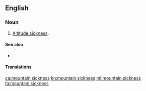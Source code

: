 ==English==

===Noun===
{{en-noun|head=[[mountain]] [[sickness]]|-}}

# {{lb|en|medicine}} [[altitude sickness|Altitude sickness]].

====See also====
* {{pedia|Altitude sickness}}

====Translations====
{{trans-see|altitude sickness}}

[[ca:mountain sickness]]
[[kn:mountain sickness]]
[[ml:mountain sickness]]
[[ta:mountain sickness]]